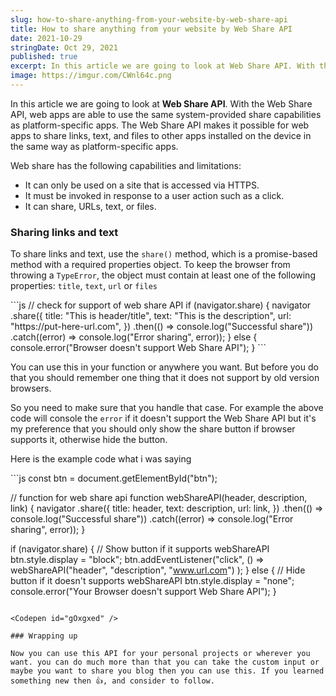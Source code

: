 ```yaml
---
slug: how-to-share-anything-from-your-website-by-web-share-api
title: How to share anything from your website by Web Share API
date: 2021-10-29
stringDate: Oct 29, 2021
published: true
excerpt: In this article we are going to look at Web Share API. With the Web Share API, web apps are able to use the same system-provided share capabilities as platform-specific apps.
image: https://imgur.com/CWnl64c.png
---
```


In this article we are going to look at **Web Share API**. With the Web Share API, web apps are able to use the same system-provided share capabilities as platform-specific apps. The Web Share API makes it possible for web apps to share links, text, and files to other apps installed on the device in the same way as platform-specific apps.

Web share has the following capabilities and limitations:

- It can only be used on a site that is accessed via HTTPS.
- It must be invoked in response to a user action such as a click.
- It can share, URLs, text, or files.

### Sharing links and text

To share links and text, use the `share()` method, which is a promise-based method with a required properties object. To keep the browser from throwing a `TypeError`, the object must contain at least one of the following properties: `title`, `text`, `url` or `files`

<CodeTitle title="script.js" />
```js
// check for support of web share API
if (navigator.share) {
  navigator
    .share({
      title: "This is header/title",
      text: "This is the description",
      url: "https://put-here-url.com",
    })
    .then(() => console.log("Successful share"))
    .catch((error) => console.log("Error sharing", error));
} else {
  console.error("Browser doesn't support Web Share API");
}
```

You can use this in your function or anywhere you want. But before you do that you should remember one thing that it does not support by old version browsers.

So you need to make sure that you handle that case. For example the above code will console the `error` if it doesn't support the Web Share API but it's my preference that you should only show the share button if browser supports it, otherwise hide the button.

Here is the example code what i was saying

<CodeTitle title="script.js" />
```js
const btn = document.getElementById("btn");

// function for web share api
function webShareAPI(header, description, link) {
  navigator
    .share({
      title: header,
      text: description,
      url: link,
    })
    .then(() => console.log("Successful share"))
    .catch((error) => console.log("Error sharing", error));
}

if (navigator.share) {
  // Show button if it supports webShareAPI
  btn.style.display = "block";
  btn.addEventListener("click", () =>
    webShareAPI("header", "description", "www.url.com")
  );
} else {
  // Hide button if it doesn't supports webShareAPI
  btn.style.display = "none";
  console.error("Your Browser doesn't support Web Share API");
}
```

<Codepen id="gOxgxed" />

### Wrapping up

Now you can use this API for your personal projects or wherever you want. you can do much more than that you can take the custom input or maybe you want to share you blog then you can use this. If you learned something new then 👍, and consider to follow.
